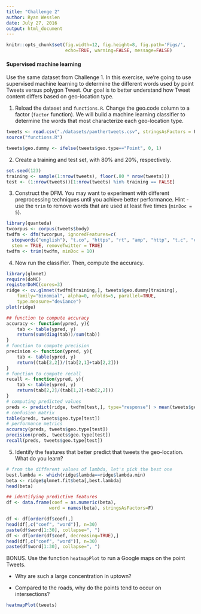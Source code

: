 ```yaml
---
title: "Challenge 2"
author: Ryan Wesslen
date: July 27, 2016
output: html_document
---
```


```r
knitr::opts_chunk$set(fig.width=12, fig.height=8, fig.path='Figs/',
                      echo=TRUE, warning=FALSE, message=FALSE)
```

#### Supervised machine learning

Use the same dataset from Challenge 1. In this exercise, we're going to use supervised machine learning to determine the different words used by point Tweets versus polygon Tweet. Our goal is to better understand how Tweet content differs based on geo-location type.

1. Reload the dataset and `functions.R`. Change the geo.code column to a factor (`factor` function). We will build a machine learning classifier to determine the words that most characterize each geo-location type.

```r
tweets <- read.csv("./datasets/panthertweets.csv", stringsAsFactors = F)
source("functions.R")

tweets$geo.dummy <- ifelse(tweets$geo.type=="Point", 0, 1)
```

2. Create a training and test set, with 80% and 20%, respectively.

```r
set.seed(123)
training <- sample(1:nrow(tweets), floor(.80 * nrow(tweets)))
test <- (1:nrow(tweets))[1:nrow(tweets) %in% training == FALSE]
```

3. Construct the DFM. You may want to experiment with different preprocessing techniques until you achieve better performance. Hint - use the `trim` to remove words that are used at least five times (`minDoc = 5`).

```r
library(quanteda)
twcorpus <- corpus(tweets$body)
twdfm <- dfm(twcorpus, ignoredFeatures=c(
  stopwords("english"), "t.co", "https", "rt", "amp", "http", "t.c", "can"), 
  stem = TRUE, removeTwitter = TRUE)
twdfm <- trim(twdfm, minDoc = 10)
```

4. Now run the classifier. Then, compute the accuracy.

```r
library(glmnet)
require(doMC)
registerDoMC(cores=3)
ridge <- cv.glmnet(twdfm[training,], tweets$geo.dummy[training], 
    family="binomial", alpha=0, nfolds=5, parallel=TRUE,
    type.measure="deviance")
plot(ridge)

## function to compute accuracy
accuracy <- function(ypred, y){
    tab <- table(ypred, y)
    return(sum(diag(tab))/sum(tab))
}
# function to compute precision
precision <- function(ypred, y){
    tab <- table(ypred, y)
    return((tab[2,2])/(tab[2,1]+tab[2,2]))
}
# function to compute recall
recall <- function(ypred, y){
    tab <- table(ypred, y)
    return(tab[2,2]/(tab[1,2]+tab[2,2]))
}
# computing predicted values
preds <- predict(ridge, twdfm[test,], type="response") > mean(tweets$geo.dummy[test])
# confusion matrix
table(preds, tweets$geo.type[test])
# performance metrics
accuracy(preds, tweets$geo.type[test])
precision(preds, tweets$geo.type[test])
recall(preds, tweets$geo.type[test])
```

5. Identify the features that better predict that tweets the geo-location. What do you learn?
```r
# from the different values of lambda, let's pick the best one
best.lambda <- which(ridge$lambda==ridge$lambda.min)
beta <- ridge$glmnet.fit$beta[,best.lambda]
head(beta)

## identifying predictive features
df <- data.frame(coef = as.numeric(beta),
                word = names(beta), stringsAsFactors=F)

df <- df[order(df$coef),]
head(df[,c("coef", "word")], n=30)
paste(df$word[1:30], collapse=", ")
df <- df[order(df$coef, decreasing=TRUE),]
head(df[,c("coef", "word")], n=30)
paste(df$word[1:30], collapse=", ")
```

BONUS. Use the function `heatmapPlot` to run a Google maps on the point Tweets. 

 * Why are such a large concentration in uptown? 
 
 * Compared to the roads, why do the points tend to occur on intersections?

```r
heatmapPlot(tweets)
```
